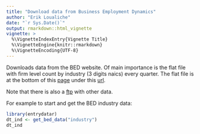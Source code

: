 ```yaml
---
title: "Download data from Business Employment Dynamics"
author: "Erik Loualiche"
date: "`r Sys.Date()`"
output: rmarkdown::html_vignette
vignette: >
  %\VignetteIndexEntry{Vignette Title}
  %\VignetteEngine{knitr::rmarkdown}
  %\VignetteEncoding{UTF-8}
---
```


Downloads data from the BED website. Of main importance is the flat file with firm level count by industry (3 digits naics) every quarter.
The flat file is at the bottom of this [page](http://www.bls.gov/bdm/bdmind3.htm) under this [url](http://www.bls.gov/web/cewbd/bd_data_ind3.txt).

Note that there is also a [ftp](http://download.bls.gov/pub/time.series/bd/) with other data.

For example to start and get the BED industry data:
```r
library(entrydatar)
dt_ind <- get_bed_data("industry")
dt_ind
```
